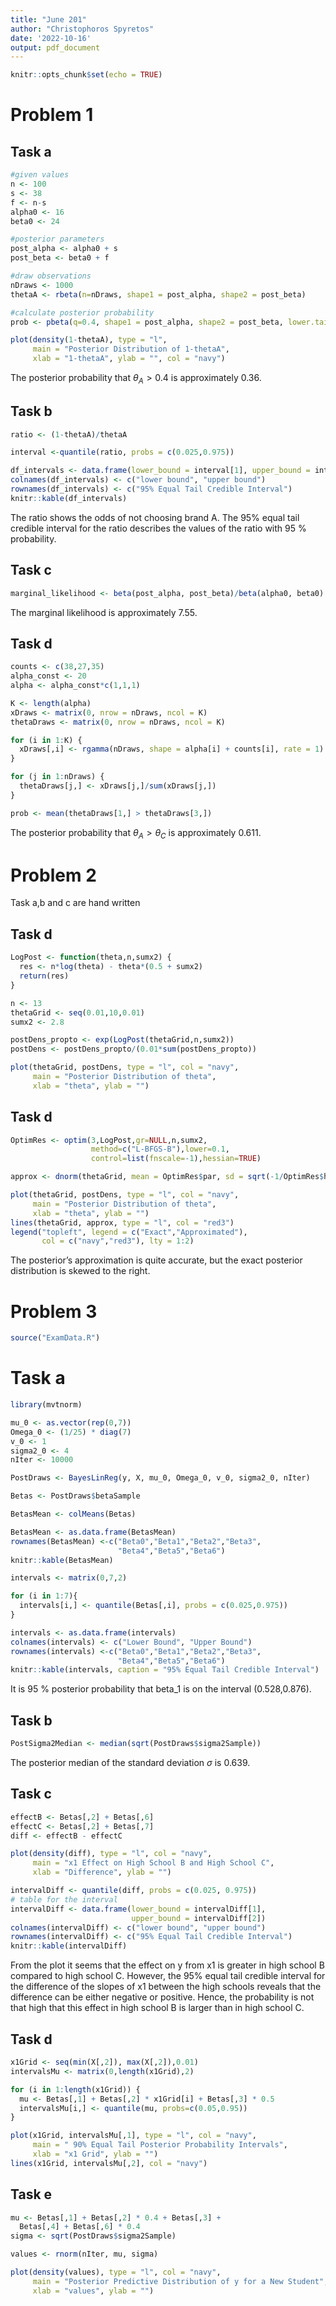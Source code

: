 ```yaml
---
title: "June 201"
author: "Christophoros Spyretos"
date: '2022-10-16'
output: pdf_document
---
```


```r
knitr::opts_chunk$set(echo = TRUE)
```

# Problem 1

## Task a

```r
#given values
n <- 100
s <- 38
f <- n-s
alpha0 <- 16
beta0 <- 24

#posterior parameters
post_alpha <- alpha0 + s
post_beta <- beta0 + f

#draw observations
nDraws <- 1000
thetaA <- rbeta(n=nDraws, shape1 = post_alpha, shape2 = post_beta)

#calculate posterior probability
prob <- pbeta(q=0.4, shape1 = post_alpha, shape2 = post_beta, lower.tail = FALSE)

plot(density(1-thetaA), type = "l", 
     main = "Posterior Distribution of 1-thetaA", 
     xlab = "1-thetaA", ylab = "", col = "navy")
```

The posterior probability that $\theta_{A} > 0.4$ is approximately 0.36.

## Task b

```r
ratio <- (1-thetaA)/thetaA

interval <-quantile(ratio, probs = c(0.025,0.975))

df_intervals <- data.frame(lower_bound = interval[1], upper_bound = interval[2])
colnames(df_intervals) <- c("lower bound", "upper bound")
rownames(df_intervals) <- c("95% Equal Tail Credible Interval")
knitr::kable(df_intervals)
```

The ratio shows the odds of not choosing brand A. The 95% equal tail credible interval for the ratio describes the values of the ratio with 95 % probability.

## Task c

```r
marginal_likelihood <- beta(post_alpha, post_beta)/beta(alpha0, beta0)
```

The marginal likelihood is approximately 7.55.

## Task d

```r
counts <- c(38,27,35) 
alpha_const <- 20
alpha <- alpha_const*c(1,1,1) 

K <- length(alpha)
xDraws <- matrix(0, nrow = nDraws, ncol = K)
thetaDraws <- matrix(0, nrow = nDraws, ncol = K)

for (i in 1:K) {
  xDraws[,i] <- rgamma(nDraws, shape = alpha[i] + counts[i], rate = 1)
}

for (j in 1:nDraws) {
  thetaDraws[j,] <- xDraws[j,]/sum(xDraws[j,])
}

prob <- mean(thetaDraws[1,] > thetaDraws[3,])
```

The posterior probability that $\theta_A > \theta_C$ is approximately 0.611.

# Problem 2

Task a,b and c are hand written  

## Task d

```r
LogPost <- function(theta,n,sumx2) { 
  res <- n*log(theta) - theta*(0.5 + sumx2) 
  return(res)
}

n <- 13
thetaGrid <- seq(0.01,10,0.01)
sumx2 <- 2.8

postDens_propto <- exp(LogPost(thetaGrid,n,sumx2))
postDens <- postDens_propto/(0.01*sum(postDens_propto))

plot(thetaGrid, postDens, type = "l", col = "navy",
     main = "Posterior Distribution of theta",
     xlab = "theta", ylab = "")
```

## Task d

```r
OptimRes <- optim(3,LogPost,gr=NULL,n,sumx2,
                  method=c("L-BFGS-B"),lower=0.1,
                  control=list(fnscale=-1),hessian=TRUE)

approx <- dnorm(thetaGrid, mean = OptimRes$par, sd = sqrt(-1/OptimRes$hessian))

plot(thetaGrid, postDens, type = "l", col = "navy",
     main = "Posterior Distribution of theta",
     xlab = "theta", ylab = "")
lines(thetaGrid, approx, type = "l", col = "red3")
legend("topleft", legend = c("Exact","Approximated"), 
       col = c("navy","red3"), lty = 1:2)
```

The posterior's approximation is quite accurate, but the exact posterior distribution is skewed to the right.

# Problem 3

```r
source("ExamData.R")
```

# Task a

```r
library(mvtnorm)

mu_0 <- as.vector(rep(0,7))
Omega_0 <- (1/25) * diag(7)
v_0 <- 1
sigma2_0 <- 4
nIter <- 10000

PostDraws <- BayesLinReg(y, X, mu_0, Omega_0, v_0, sigma2_0, nIter)

Betas <- PostDraws$betaSample

BetasMean <- colMeans(Betas)

BetasMean <- as.data.frame(BetasMean)
rownames(BetasMean) <-c("Beta0","Beta1","Beta2","Beta3",
                        "Beta4","Beta5","Beta6")
knitr::kable(BetasMean)

intervals <- matrix(0,7,2)

for (i in 1:7){
  intervals[i,] <- quantile(Betas[,i], probs = c(0.025,0.975))
}

intervals <- as.data.frame(intervals)
colnames(intervals) <- c("Lower Bound", "Upper Bound")
rownames(intervals) <-c("Beta0","Beta1","Beta2","Beta3",
                        "Beta4","Beta5","Beta6")
knitr::kable(intervals, caption = "95% Equal Tail Credible Interval")
```

It is 95 % posterior probability that beta_1 is on the interval (0.528,0.876).

## Task b

```r
PostSigma2Median <- median(sqrt(PostDraws$sigma2Sample))
```

The posterior median of the standard deviation $\sigma$ is 0.639.

## Task c

```r
effectB <- Betas[,2] + Betas[,6]
effectC <- Betas[,2] + Betas[,7]
diff <- effectB - effectC

plot(density(diff), type = "l", col = "navy",
     main = "x1 Effect on High School B and High School C",
     xlab = "Difference", ylab = "")

intervalDiff <- quantile(diff, probs = c(0.025, 0.975))
# table for the interval
intervalDiff <- data.frame(lower_bound = intervalDiff[1], 
                           upper_bound = intervalDiff[2])
colnames(intervalDiff) <- c("lower bound", "upper bound")
rownames(intervalDiff) <- c("95% Equal Tail Credible Interval")
knitr::kable(intervalDiff)
```

From the plot it seems that the effect on y from x1 is greater in high school B compared to high school C. However, the 95% equal tail credible interval for the difference of the slopes of x1 between the high schools reveals that the difference can be either negative or positive. Hence, the probability is not that high that this effect in high school B is larger than in high school C.

## Task d

```r
x1Grid <- seq(min(X[,2]), max(X[,2]),0.01)
intervalsMu <- matrix(0,length(x1Grid),2)

for (i in 1:length(x1Grid)) {
  mu <- Betas[,1] + Betas[,2] * x1Grid[i] + Betas[,3] * 0.5
  intervalsMu[i,] <- quantile(mu, probs=c(0.05,0.95))
}

plot(x1Grid, intervalsMu[,1], type = "l", col = "navy", 
     main = " 90% Equal Tail Posterior Probability Intervals",
     xlab = "x1 Grid", ylab = "")
lines(x1Grid, intervalsMu[,2], col = "navy")

```

## Task e

```r
mu <- Betas[,1] + Betas[,2] * 0.4 + Betas[,3] + 
  Betas[,4] + Betas[,6] * 0.4
sigma <- sqrt(PostDraws$sigma2Sample)

values <- rnorm(nIter, mu, sigma)

plot(density(values), type = "l", col = "navy",
     main = "Posterior Predictive Distribution of y for a New Student",
     xlab = "values", ylab = "")

```












